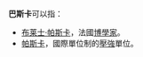 {{disambig|B|Cat=三字译名消歧义}}
'''巴斯卡'''可以指：
*[[布莱士·帕斯卡|布莱士·帕斯卡]]，法國[[博學家|博學家]]。
*[[帕斯卡|帕斯卡]]，國際單位制的[[壓強|壓強]]單位。